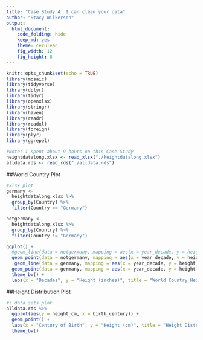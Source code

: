 ```yaml
---
title: "Case Study 4: I can clean your data"
author: "Stacy Wilkerson"
output: 
  html_document:
    code_folding: hide
    keep_md: yes
    theme: cerulean
    fig_width: 12
    fig_height: 8
---
```


```r
knitr::opts_chunk$set(echo = TRUE)
library(mosaic)
library(tidyverse)
library(dplyr)
library(tidyr)
library(openxlsx)
library(stringr)
library(haven)
library(readr)
library(readxl)
library(foreign)
library(plyr)
library(ggrepel)
```

```r
#Note: I spent about 9 hours on this Case Study
heightdatalong.xlsx <- read_xlsx("./heightdatalong.xlsx")
alldata.rds <- read_rds("./alldata.rds")
```

##World Country Plot

```r
#xlsx plot
germany <- 
  heightdatalong.xlsx %>%
  group_by(Country) %>%
  filter(Country == "Germany")

notgermany <- 
  heightdatalong.xlsx %>%
  group_by(Country) %>%
  filter(Country != "Germany")

ggplot() +
  #geom_line(data = notgermany, mapping = aes(x = year_decade, y = height, group = Country)) +
  geom_point(data = notgermany, mapping = aes(x = year_decade, y = height, group = Country)) +
   geom_line(data = germany, mapping = aes(x = year_decade, y = height, group = Country), color = "red") +
  geom_point(data = germany, mapping = aes(x = year_decade, y = height, group = Country), color = "red", size = 4) +
  theme_bw() +
  labs(x = "Decades", y = "Height (inches)", title = "World Country Height Estimates")
```

##Height Distribution Plot

```r
#5 data sets plot
alldata.rds %>%
  ggplot(aes(y = height_cm, x = birth_century)) +
  geom_point() + 
  labs(x = "Century of Birth", y = "Height (cm)", title = "Height Distribution Across Centuries") +
  theme_bw()
```





